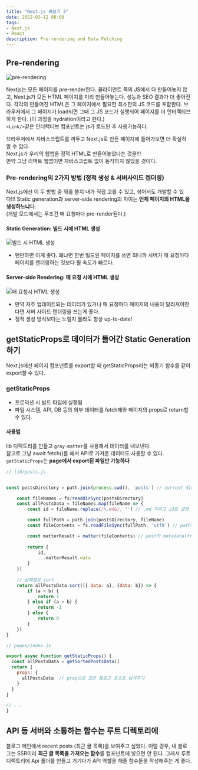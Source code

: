 ```yaml
---
title: "Next.js 써보기 3"
date: 2022-03-12 08:00
tags:
- Next.js
- React
description: Pre-rendering and Data Fetching
---
```


## Pre-rendering

![pre-rendering](https://nextjs.org/static/images/learn/data-fetching/pre-rendering.png)

Nextjs는 모든 페이지를 pre-render한다. 클라이언트 쪽의 JS에서 다 만들어놓지 않고, Next.js가 모든 HTML 페이지를 미리 만들어놓는다. 성능과 SEO 결과가 더 좋아진다. 각각의 만들어진 HTML은 그 페이지에서 필요한 최소한의 JS 코드를 포함한다. 
브라우저에서 그 페이지가 load되면 그때 그 JS 코드가 실행되어 페이지를 더 인터랙티브하게 한다. (이 과정을 hydration이라고 한다.)  
```<Link/>```같은 인터랙티브 컴포넌트는 js가 로드된 후 사용가능하다.

브라우저에서 자바스크립트를 꺼두고 Next.js로 만든 페이지에 들어가보면 더 확실히 알 수 있다.  
Next.js가 우리의 웹앱을 정적 HTML로 만들어놓았다는 것을!!!  
만약 그냥 리액트 웹앱이면 자바스크립트 없이 동작하지 않았을 것이다.  

### Pre-rendering의 2가지 방법 (정적 생성 & 서버사이드 렌더링)

Next.js에선 이 두 방법 중 뭐를 쓸지 내가 직접 고를 수 있고, 섞어서도 개발할 수 있다!!!
Static generation과 server-side rendering의 차이는 **언제 페이지의 HTML을 생성하느냐**다.  
(개발 모드에서는 무조건 매 요청마다 pre-render된다.)

#### Static Generation: 빌드 시에 HTML 생성

![빌드 시 HTML 생성](https://nextjs.org/static/images/learn/data-fetching/static-generation.png)

- 왠만하면 이게 좋다. 왜냐면 한번 빌드된 페이지를 쓰면 되니까 서버가 매 요청마다 페이지를 렌더링하는 것보다 훨 속도가 빠르다.

#### Server-side Rendering: 매 요청 시에 HTML 생성

![매 요청시 HTML 생성](https://nextjs.org/static/images/learn/data-fetching/server-side-rendering.png)

- 만약 자주 업데이트되는 데이터가 있거나 매 요청마다 페이지의 내용이 달라져야한다면 서버 사이드 렌더링을 쓰는게 좋다.
- 정적 생성 방식보다는 느릴지 몰라도 항상 up-to-date!

## getStaticProps로 데이터가 들어간 Static Generation하기

Next.js에선 페이지 컴포넌트를 export할 때 getStaticProps라는 비동기 함수를 같이 export할 수 있다.

### getStaticProps

- 프로덕션 시 빌드 타임에 실행됨
- 파일 시스템, API, DB 등의 외부 데이터를 fetch해와 페이지의 props로 return할 수 있다.

#### 사용법

lib 디렉토리를 만들고 `gray-matter`를 사용해서 데이터를 내보낸다.  
참고로 그냥 await.fetch()를 해서 API로 가져온 데이터도 사용할 수 있다.  
`getStaticProps`는 **page에서 export된 파일만 가능하다**

```js
// lib/posts.js


const postsDirectory = path.join(process.cwd(), 'posts') // current directory/posts

    const fileNames = fs/readdirSync(postsDirectory)
    const allPostsData = fileNames.map(fileName => {
        const id = fileName.replace(/\.md&/, '') // .md 지우고 id로 설정

        const fullPath = path.join(postsDirectory, fileName)
        const fileContents = fs.readFileSync(fullPath, 'utf8') // path에 있는 파일 내용 읽어오기

        const matterResult = matter(fileContents) // post의 metadata(frontmatter)
        
        return {
            id,
            ...matterResult.data
        }
    })
    
    // 날짜별로 sort
    return allPostsData.sort(({ data: a}, {data: b}) => {
        if (a < b) {
            return 1
        } else if (a > b) {
            return -1
        } else {
            return 0
        }
    })
}
```

```js
// pages/index.js  

export async function getStaticProps() {
  const allPostsData = getSortedPostsData()
  return {
    props: {
      allPostsData  // prop으로 모든 블로그 포스트 넘겨주기
    }
  }
}

// ...
}
```

## API 등 서버와 소통하는 함수는 루트 디렉토리에

블로그 메인에서 recent posts (최근 글 목록)을 보여주고 싶었다. 
이럴 경우, 내 블로그는 SSR이라 **최근 글 목록을 가져오는 함수**를 컴포넌트에 넣으면 안 된다. 
그래서 루트 디렉토리에 Api 폴더를 만들고 거기다가 API 역할을 해줄 함수들을 작성해주는 게 좋다.